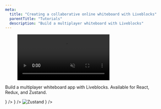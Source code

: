 ```yaml
---
meta:
  title: "Creating a collaborative online whiteboard with Liveblocks"
  parentTitle: "Tutorials"
  description: "Build a multiplayer whiteboard with Liveblocks"
---
```


<Figure>
  <video autoPlay loop muted playsInline>
    <source
      src="/images/docs/tutorials/whiteboard/tutorial-whiteboard.mp4"
      type="video/mp4"
    />
  </video>
</Figure>

Build a multiplayer whiteboard app with Liveblocks. Available for React, Redux,
and Zustand.

<ListGrid>
  <DocsCard
    title="React"
    href="/docs/tutorials/collaborative-online-whiteboard/react"
    visual={<DocsReactIcon />}
  />
  <DocsCard
    title="React + Redux"
    href="/docs/tutorials/collaborative-online-whiteboard/react-redux"
    visual={
      <>
        <DocsReactIcon />
        <DocsReduxIcon />
      </>
    }
  />
  <DocsCard
    title="React + Zustand"
    href="/docs/tutorials/collaborative-online-whiteboard/react-zustand"
    visual={
      <>
        <DocsReactIcon />
        <img
          alt="Zustand"
          src="/images/docs/zustand.png"
          width={24}
          height={24}
          loading="lazy"
        />
      </>
    }
  />
</ListGrid>

<MissingTechnologyBanner />
